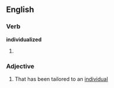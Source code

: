 ==English==

===Verb===
'''individualized'''

# {{past of|[[individualize]]}}

===Adjective===
{{en-adj}}

# That has been tailored to an [[individual]]